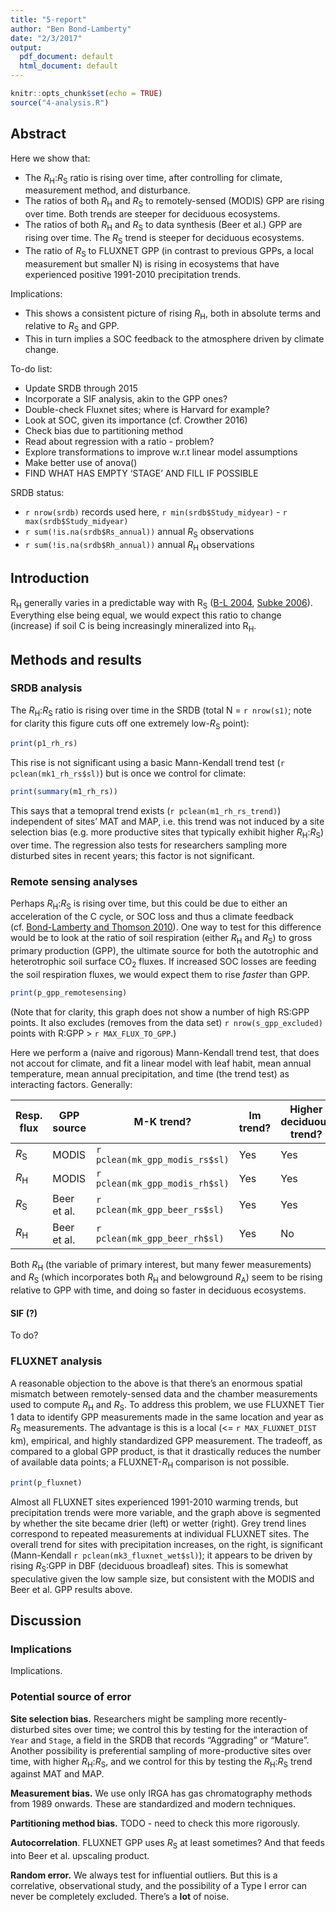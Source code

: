 ```yaml
---
title: "5-report"
author: "Ben Bond-Lamberty"
date: "2/3/2017"
output:
  pdf_document: default
  html_document: default
---
```


```r
knitr::opts_chunk$set(echo = TRUE)
source("4-analysis.R")
```

## Abstract

Here we show that:

* The _R_~H~:_R_~S~ ratio is rising over time, after controlling for climate, measurement method, and disturbance.
* The ratios of both _R_~H~ and _R_~S~ to remotely-sensed (MODIS) GPP are rising over time. Both trends are steeper for deciduous ecosystems.
* The ratios of both _R_~H~ and _R_~S~ to data synthesis (Beer et al.) GPP are rising over time. The _R_~S~ trend is steeper for deciduous ecosystems.
* The ratio of _R_~S~ to FLUXNET GPP (in contrast to previous GPPs, a local measurement but smaller N) is rising in ecosystems that have experienced positive 1991-2010 precipitation trends.

Implications:

* This shows a consistent picture of rising _R_~H~, both in absolute terms and relative to _R_~S~ and GPP.
* This in turn implies a SOC feedback to the atmosphere driven by climate change.

To-do list:

* Update SRDB through 2015
* Incorporate a SIF analysis, akin to the GPP ones?
* Double-check Fluxnet sites; where is Harvard for example?
* Look at SOC, given its importance (cf. Crowther 2016)
* Check bias due to partitioning method
* Read about regression with a ratio - problem?
* Explore transformations to improve w.r.t linear model assumptions
* Make better use of anova()
* FIND WHAT HAS EMPTY 'STAGE' AND FILL IF POSSIBLE

SRDB status:

* `r nrow(srdb)` records used here, `r min(srdb$Study_midyear)` - `r max(srdb$Study_midyear)`
* `r sum(!is.na(srdb$Rs_annual))` annual _R_~S~ observations
* `r sum(!is.na(srdb$Rh_annual))` annual _R_~H~ observations

## Introduction

R~H~ generally varies in a predictable way with R~S~ ([B-L 2004](http://onlinelibrary.wiley.com/doi/10.1111/j.1365-2486.2004.00816.x/abstract), [Subke 2006](http://onlinelibrary.wiley.com/doi/10.1111/j.1365-2486.2006.01117.x/abstract)). Everything else being equal, we would expect this ratio to change (increase) if soil C is being increasingly mineralized into R~H~.

## Methods and results

### SRDB analysis

The _R_~H~:_R_~S~ ratio is rising over time in the SRDB (total N = `r nrow(s1)`; note for clarity this figure cuts off one extremely low-_R_~S~ point):

```r
print(p1_rh_rs)
```

This rise is not significant using a basic Mann-Kendall trend test (`r pclean(mk1_rh_rs$sl)`) but is once we control for climate:

```r
print(summary(m1_rh_rs))
```

This says that a temopral trend exists (`r pclean(m1_rh_rs_trend)`) independent of sites' MAT and MAP, i.e. this trend was not induced by a site selection bias (e.g. more productive sites that typically exhibit higher _R_~H~:_R_~S~) over time. The regression also tests for researchers sampling more disturbed sites in recent years; this factor is not significant.

### Remote sensing analyses

Perhaps _R_~H~:_R_~S~ is rising over time, but this could be due to either an acceleration of the C cycle, or SOC loss and thus a climate feedback (cf. [Bond-Lamberty and Thomson 2010](http://www.nature.com/nature/journal/v464/n7288/full/nature08930.html)). One way to test for this difference would be to look at the ratio of soil respiration (either _R_~H~ and _R_~S~) to gross primary production (GPP), the ultimate source for both the autotrophic and heterotrophic soil surface CO~2~ fluxes. If increased SOC losses are feeding the soil respiration fluxes, we would expect them to rise _faster_ than GPP.

```r
print(p_gpp_remotesensing)
```

(Note that for clarity, this graph does not show a number of high RS:GPP points. It also excludes (removes from the data set) `r nrow(s_gpp_excluded)` points with R:GPP > `r MAX_FLUX_TO_GPP`.)

Here we perform a (naive and rigorous) Mann-Kendall trend test, that does not accout for climate, and fit a linear model with leaf habit, mean annual temperature, mean annual precipitation, and time (the trend test) as interacting factors. Generally:

Resp. flux | GPP source  | M-K trend? | lm trend? | Higher deciduous trend?
---------------- | ----------- | ---------- | --------- | -----------------
_R_~S~ | MODIS       | `r pclean(mk_gpp_modis_rs$sl)`   | Yes    | Yes
_R_~H~ | MODIS       | `r pclean(mk_gpp_modis_rh$sl)`   | Yes    | Yes
_R_~S~ | Beer et al. | `r pclean(mk_gpp_beer_rs$sl)`   | Yes    | Yes
_R_~H~ | Beer et al. | `r pclean(mk_gpp_beer_rh$sl)`   | Yes    | No

Both _R_~H~ (the variable of primary interest, but many fewer measurements) and _R_~S~ (which incorporates both _R_~H~ and belowground _R_~A~) seem to be rising relative to GPP with time, and doing so faster in deciduous ecosystems.

#### SIF (?)

To do?

### FLUXNET analysis

A reasonable objection to the above is that there's an enormous spatial mismatch between remotely-sensed data and the chamber measurements used to compute _R_~H~ and _R_~S~. To address this problem, we use FLUXNET Tier 1 data to identify GPP measurements made in the same location and year as _R_~S~ measurements. The advantage is this is a local (<= `r MAX_FLUXNET_DIST` km), empirical, and highly standardized GPP measurement. The tradeoff, as compared to a global GPP product, is that it drastically reduces the number of available data points; a FLUXNET-_R_~H~ comparison is not possible.

```r
print(p_fluxnet)
```

Almost all FLUXNET sites experienced 1991-2010 warming trends, but  precipitation trends were more variable, and the graph above is segmented by whether the site became drier (left) or wetter (right). Grey trend lines correspond to repeated measurements at individual FLUXNET sites. The overall trend for sites with precipitation increases, on the right, is significant (Mann-Kendall `r pclean(mk3_fluxnet_wet$sl)`); it appears to be driven by rising _R_~S~:GPP in DBF (deciduous broadleaf) sites. This is somewhat speculative given the low sample size, but consistent with the MODIS and Beer et al. GPP results above.

## Discussion

### Implications

Implications.

### Potential source of error

**Site selection bias.** Researchers might be sampling more recently-disturbed sites over time; we control this by testing for the interaction of `Year` and `Stage`, a field in the SRDB that records "Aggrading" or "Mature". Another possibility is preferential sampling of more-productive sites over time, with higher _R_~H~:_R_~S~, and we control for this by testing the _R_~H~:_R_~S~ trend against MAT and MAP.

**Measurement bias.** We use only IRGA has gas chromatography methods from 1989 onwards. These are standardized and modern techniques.

**Partitioning method bias.** TODO - need to check this more rigorously.

**Autocorrelation**. FLUXNET GPP uses _R_~S~ at least sometimes? And that feeds into Beer et al. upscaling product.

**Random error.** We always test for influential outliers. But this is a correlative, observational study, and the possibility of a Type I error can never be completely excluded. There's a **lot** of noise.
